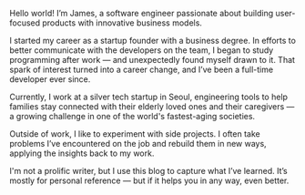 Hello world! I’m James, a software engineer passionate about building user-focused products with innovative business models.

I started my career as a startup founder with a business degree. In efforts to better communicate with the developers on the team, I began to study programming after work — and unexpectedly found myself drawn to it. That spark of interest turned into a career change, and I’ve been a full-time developer ever since.

Currently, I work at a silver tech startup in Seoul, engineering tools to help families stay connected with their elderly loved ones and their caregivers — a growing challenge in one of the world's fastest-aging societies.

Outside of work, I like to experiment with side projects. I often take problems I’ve encountered on the job and rebuild them in new ways, applying the insights back to my work.

I'm not a prolific writer, but I use this blog to capture what I’ve learned. It’s mostly for personal reference — but if it helps you in any way, even better.
